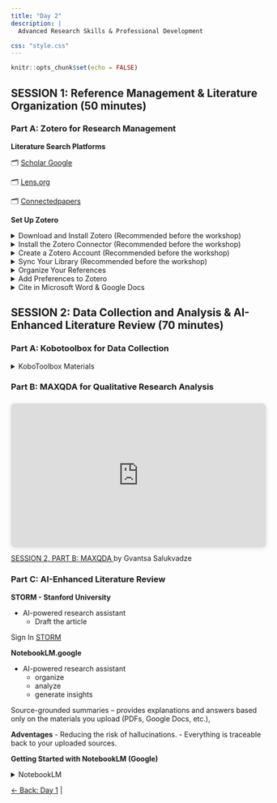 ```yaml
---
title: "Day 2"
description: |
  Advanced Research Skills & Professional Development

css: "style.css"
---
```



```r
knitr::opts_chunk$set(echo = FALSE)
```


## SESSION 1: Reference Management & Literature Organization (50 minutes)


### Part A: Zotero for Research Management



**Literature Search Platforms**

🗂 [Scholar Google](https://scholar.google.com/)

🗂️ [Lens.org](https://www.lens.org/lens/search/scholar/structured)

🗂 [Connectedpapers](https://www.connectedpapers.com/)

**Set Up Zotero**

<details class="collapsible">
<summary>Download and Install Zotero (Recommended before the workshop)</summary>

- Go to [Zotero.org/download](https://www.zotero.org/download/)
- Download Zotero Desktop (Windows, macOS, or Linux).
- Install the software on your computer [Video Instructions](https://www.youtube.com/watch?v=JG7Uq_JFDzE).

</details>


<details class="collapsible">
<summary>Install the Zotero Connector (Recommended before the workshop)</summary>


- [Download the Zotero Connector](https://chrome.google.com/webstore/detail/zotero-connector/ekhagklcjbdpajgpjgmbionohlpdbjgc) for your browser (Chrome, Firefox, Edge, or Safari).

*This lets you save references directly from websites, databases, and Google Scholar.*

</details>



<details class="collapsible">
<summary>Create a Zotero Account (Recommended before the workshop)</summary>


- Go to [Zotero.org](https://www.zotero.org/user/register/)
- Sign up for a free account (needed for syncing your library across devices).

</details>



<details class="collapsible">
<summary> Sync Your Library (Recommended before the workshop)</summary>

- Open the Zotero desktop app.
- Go to Edit → Preferences → Sync.
- Enter your Zotero account details and enable syncing.

</details>





<details class="collapsible">
<summary> Organize Your References </summary>

- Use Collections (folders) to group references by project or theme.

See instruction [video](https://www.youtube.com/watch?v=JG7Uq_JFDzE&t=362s)

</details>




<details class="collapsible">
<summary> Add Preferences to Zotero </summary>

- Using the Zotero Connector
- Manual Entry
- Add by Identifier

See instruction [video](https://www.youtube.com/watch?v=JG7Uq_JFDzE&t=168s)

</details>



<details class="collapsible">
<summary> Cite in Microsoft Word & Google Docs </summary>

- Zotero installs a plugin for Word and LibreOffice automatically.
- For Google Docs, the Connector adds a Zotero menu.
- This allows you to insert citations and generate bibliographies directly.

See instruction  [video](https://www.youtube.com/watch?v=JG7Uq_JFDzE&t=512s) for Microsoft Word

See instruction [video](https://www.youtube.com/watch?v=1R9vEvC7xXk) for Google Docs 

</details>


## SESSION 2: Data Collection and Analysis & AI-Enhanced Literature Review (70 minutes)

### Part A: Kobotoolbox for Data Collection

<details class="collapsible">
<summary> KoboToolbox Materials </summary>

KoboToolbox is a software platform used to collect, analyze, and manage data for surveys, monitoring, evaluation, and research.

![](https://aikyamfellows.org/content/images/size/w1200/format/webp/2024/10/kobo-2.png){ width=80% }

7-steps for designing mobile data collection 👉 [Video](https://www.youtube.com/watch?v=goDUaHEkrB4) instructions. 

</details>



### Part B: MAXQDA for Qualitative Research Analysis

<div style="position: relative; width: 100%; height: 0; padding-top: 56.2500%;
 padding-bottom: 0; box-shadow: 0 2px 8px 0 rgba(63,69,81,0.16); margin-top: 1.6em; margin-bottom: 0.9em; overflow: hidden;
 border-radius: 8px; will-change: transform;">
  <iframe loading="lazy" style="position: absolute; width: 100%; height: 100%; top: 0; left: 0; border: none; padding: 0;margin: 0;"
    src="https://www.canva.com/design/DAGxNZN21_I/EOLGd1M2R5sJEgFeLBcQvA/view?embed" allowfullscreen="allowfullscreen" allow="fullscreen">
  </iframe>
</div>
<a href="https:&#x2F;&#x2F;www.canva.com&#x2F;design&#x2F;DAGxNZN21_I&#x2F;EOLGd1M2R5sJEgFeLBcQvA&#x2F;view?utm_content=DAGxNZN21_I&amp;utm_campaign=designshare&amp;utm_medium=embeds&amp;utm_source=link" target="_blank" rel="noopener">SESSION 2, PART B: MAXQDA </a> by Gvantsa Salukvadze


### Part C: AI-Enhanced Literature Review

**STORM - Stanford University**

- AI-powered research assistant 
  - Draft the article 


Sign In [STORM](https://storm.genie.stanford.edu/)



**NotebookLM.google** 

- AI-powered research assistant 
  - organize 
  - analyze  
  - generate insights

Source-grounded summaries – provides explanations and answers based only on the materials you upload (PDFs, Google Docs, etc.), 

**Adventages**
- Reducing the risk of hallucinations.
- Everything is traceable back to your uploaded sources.


**Getting Started with NotebookLM (Google)**

<details class="collapsible">
<summary> NotebookLM </summary>
- Sign In 
  - Go to notebooklm.google
  - Sign in with your Google account (Gmail)
- Create a New Notebook
  - Click “New Notebook”
  - Give your notebook a name (e.g., Research Project, Thesis Review)
- Upload Sources
  - Add Google Docs, PDFs, or web-page
  - NotebookLM will build an AI model grounded only in your sources
- Ask Questions
  - Use the chat box to ask questions.
  - Example: “Summarize Chapter 2 in 5 bullet points” or “Compare methods A and B”
- Generate Insights
  - Get summaries, outlines, or concept maps
- NotebookLM Audios Overviews
  - AI-Generated Summary Audios

</details>

[← Back: Day 1](https://jopscipworkshop.netlify.app/august25) | 
